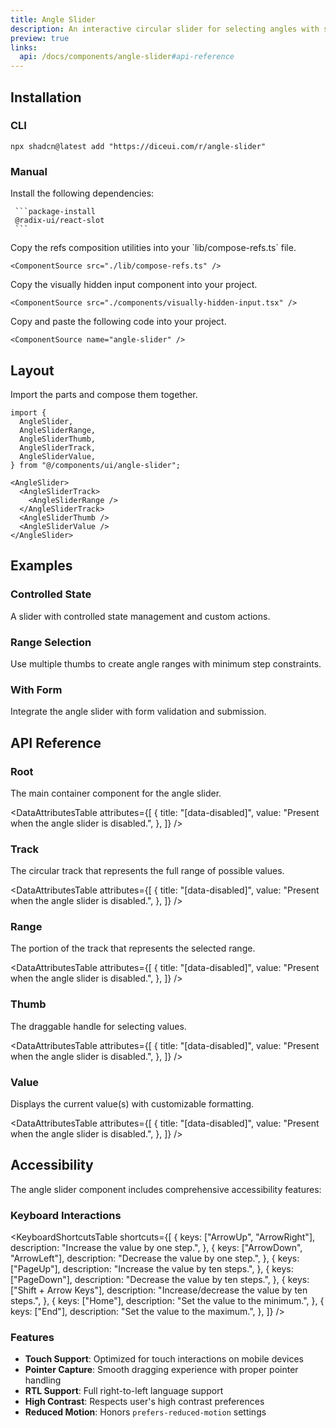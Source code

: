 ```yaml
---
title: Angle Slider
description: An interactive circular slider for selecting angles with support for single values and ranges.
preview: true
links:
  api: /docs/components/angle-slider#api-reference
---
```


<ComponentTabs name="angle-slider-demo" />

## Installation

### CLI

```package-install
npx shadcn@latest add "https://diceui.com/r/angle-slider"
```

### Manual

<Steps>
  <Step>
     Install the following dependencies:

     ```package-install
     @radix-ui/react-slot
     ```
  </Step>
  <Step>
    Copy the refs composition utilities into your `lib/compose-refs.ts` file.

    <ComponentSource src="./lib/compose-refs.ts" />
  </Step>
  <Step>
    Copy the visually hidden input component into your project.

    <ComponentSource src="./components/visually-hidden-input.tsx" />
  </Step>
  <Step>
    Copy and paste the following code into your project.

    <ComponentSource name="angle-slider" />
  </Step>
</Steps>

## Layout

Import the parts and compose them together.

```tsx
import {
  AngleSlider,
  AngleSliderRange,
  AngleSliderThumb,
  AngleSliderTrack,
  AngleSliderValue,
} from "@/components/ui/angle-slider";

<AngleSlider>
  <AngleSliderTrack>
    <AngleSliderRange />
  </AngleSliderTrack>
  <AngleSliderThumb />
  <AngleSliderValue />
</AngleSlider>
```

## Examples

### Controlled State

A slider with controlled state management and custom actions.

<ComponentTabs name="angle-slider-controlled-demo" />

### Range Selection

Use multiple thumbs to create angle ranges with minimum step constraints.

<ComponentTabs name="angle-slider-range-demo" />

### With Form

Integrate the angle slider with form validation and submission.

<ComponentTabs name="angle-slider-form-demo" />

## API Reference

### Root

The main container component for the angle slider.

<AutoTypeTable
  path="./types/docs/angle-slider.ts"
  name="RootProps"
/>

<DataAttributesTable
  attributes={[
    {
      title: "[data-disabled]",
      value: "Present when the angle slider is disabled.",
    },
  ]}
/>

### Track

The circular track that represents the full range of possible values.

<AutoTypeTable
  path="./types/docs/angle-slider.ts"
  name="TrackProps"
/>

<DataAttributesTable
  attributes={[
    {
      title: "[data-disabled]",
      value: "Present when the angle slider is disabled.",
    },
  ]}
/>

### Range

The portion of the track that represents the selected range.

<AutoTypeTable
  path="./types/docs/angle-slider.ts"
  name="RangeProps"
/>

<DataAttributesTable
  attributes={[
    {
      title: "[data-disabled]",
      value: "Present when the angle slider is disabled.",
    },
  ]}
/>

### Thumb

The draggable handle for selecting values.

<AutoTypeTable
  path="./types/docs/angle-slider.ts"
  name="ThumbProps"
/>

<DataAttributesTable
  attributes={[
    {
      title: "[data-disabled]",
      value: "Present when the angle slider is disabled.",
    },
  ]}
/>

### Value

Displays the current value(s) with customizable formatting.

<AutoTypeTable
  path="./types/docs/angle-slider.ts"
  name="ValueProps"
/>

<DataAttributesTable
  attributes={[
    {
      title: "[data-disabled]",
      value: "Present when the angle slider is disabled.",
    },
  ]}
/>

## Accessibility

The angle slider component includes comprehensive accessibility features:

### Keyboard Interactions

<KeyboardShortcutsTable
  shortcuts={[
    {
      keys: ["ArrowUp", "ArrowRight"],
      description: "Increase the value by one step.",
    },
    {
      keys: ["ArrowDown", "ArrowLeft"],
      description: "Decrease the value by one step.",
    },
    {
      keys: ["PageUp"],
      description: "Increase the value by ten steps.",
    },
    {
      keys: ["PageDown"],
      description: "Decrease the value by ten steps.",
    },
    {
      keys: ["Shift + Arrow Keys"],
      description: "Increase/decrease the value by ten steps.",
    },
    {
      keys: ["Home"],
      description: "Set the value to the minimum.",
    },
    {
      keys: ["End"],
      description: "Set the value to the maximum.",
    },
  ]}
/>

### Features

- **Touch Support**: Optimized for touch interactions on mobile devices
- **Pointer Capture**: Smooth dragging experience with proper pointer handling
- **RTL Support**: Full right-to-left language support
- **High Contrast**: Respects user's high contrast preferences
- **Reduced Motion**: Honors `prefers-reduced-motion` settings
